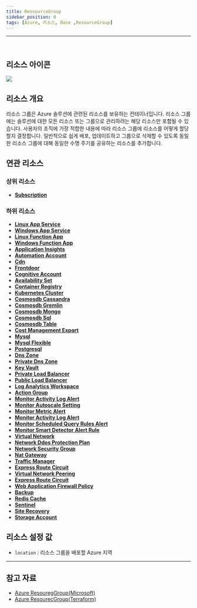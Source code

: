 ```yaml
---
title: ReosourceGroup
sidebar_position: 0
tags: [Azure, 리소스, Base ,ResourceGroup]
---
```





<hr />
<br />

## 리소스 아이콘
<img src={icon} />

## 리소스 개요
리소스 그룹은 Azure 솔루션에 관련된 리소스를 보유하는 컨테이너입니다. 
리소스 그룹에는 솔루션에 대한 모든 리소스 또는 그룹으로 관리하려는 해당 리소스만 포함될 수 있습니다. 
사용자의 조직에 가장 적합한 내용에 따라 리소스 그룹에 리소스를 어떻게 할당할지 결정합니다. 
일반적으로 쉽게 배포, 업데이트하고 그룹으로 삭제할 수 있도록 동일한 리소스 그룹에 대해 동일한 수명 주기를 공유하는 리소스를 추가합니다.



## 연관 리소스
### 상위 리소스
- [**Subscription**](https://docs.cstudio.app/docs/resource/azure/Base/Subscription)

### 하위 리소스
- [**Linux App Service**](https://docs.cstudio.app/docs/resource/azure/AppService/LinuxAppService)
- [**Windows App Service**](https://docs.cstudio.app/docs/resource/azure/AppService/WindowsAppService)
- [**Linux Function App**](https://docs.cstudio.app/docs/resource/azure/AppService/LinuxFunctionApp)
- [**Windows Function App**](https://docs.cstudio.app/docs/resource/azure/AppService/WindowsFunctionApp)
- [**Application Insights**](https://docs.cstudio.app/docs/resource/azure/ApplicationInsights/)
- [**Automation Account**](https://docs.cstudio.app/docs/resource/azure/Automation/AutomationAccount)
- [**Cdn**](https://docs.cstudio.app/docs/resource/azure/Cdn/)
- [**Frontdoor**](https://docs.cstudio.app/docs/resource/azure/FrontDoor)
- [**Cognitive Account**](https://docs.cstudio.app/docs/resource/azure/CognitiveServices/CognitiveAccount)
- [**Availability Set**](https://docs.cstudio.app/docs/resource/azure/Compute/Availabilityset)
- [**Container Registry**](https://docs.cstudio.app/docs/resource/azure/Container/ContainerRegistry)
- [**Kubernetes Cluster**](https://docs.cstudio.app/docs/resource/azure/Container/KubernetesCluster)
- [**Cosmosdb Cassandra**](https://docs.cstudio.app/docs/resource/azure/Cosmosdb/CosmosdbCassandra)
- [**Cosmosdb Gremlin**](https://docs.cstudio.app/docs/resource/azure/Cosmosdb/CosmosdbGremlin)
- [**Cosmosdb Mongo**](https://docs.cstudio.app/docs/resource/azure/Cosmosdb/CosmosdbMongo)
- [**Cosmosdb Sql**](https://docs.cstudio.app/docs/resource/azure/Cosmosdb/CosmosdbSql)
- [**Cosmosdb Table**](https://docs.cstudio.app/docs/resource/azure/Cosmosdb/CosmosdbTable)
- [**Cost Management Export**](https://docs.cstudio.app/docs/resource/azure/CostManagement/CostManagementExport)
- [**Mysql**](https://docs.cstudio.app/docs/resource/azure/Database/Mysql)
- [**Mysql Flexible**](https://docs.cstudio.app/docs/resource/azure/Database/MysqlFlexible)
- [**Postgresql**](https://docs.cstudio.app/docs/resource/azure/Database/Postgresql)
- [**Dns Zone**](https://docs.cstudio.app/docs/resource/azure/Dns/DnsZone)
- [**Private Dns Zone**](https://docs.cstudio.app/docs/resource/azure/Dns/PrivateDnsZone)
- [**Key Vault**](https://docs.cstudio.app/docs/resource/azure/KeyVault/)
- [**Private Load Balancer**](https://docs.cstudio.app/docs/resource/azure/LoadBalancer/PrivateLoadBalancer)
- [**Public Load Balancer**](https://docs.cstudio.app/docs/resource/azure/PublicLoadBalancer)
- [**Log Analytics Workspace**](https://docs.cstudio.app/docs/resource/azure/LogAnalytics/LogAnalyticsWorkspace)
- [**Action Group**](https://docs.cstudio.app/docs/resource/azure/Monitor/ActionGroup)
- [**Monitor Activity Log Alert**](https://docs.cstudio.app/docs/resource/azure/Monitor/MonitorActivityLogAlert)
- [**Monitor Autoscale Setting**](https://docs.cstudio.app/docs/resource/azure/Monitor/MonitorAutoscaleSetting)
- [**Monitor Metric Alert**](https://docs.cstudio.app/docs/resource/azure/Monitor/MonitorMetricAlert)
- [**Monitor Activity Log Alert**](https://docs.cstudio.app/docs/resource/azure/Monitor/MonitorActivityLogAlert)
- [**Monitor Scheduled Query Rules Alert**](https://docs.cstudio.app/docs/resource/azure/Monitor/MonitorScheduledQueryRulesAlert)
- [**Monitor Smart Detector Alert Rule**](https://docs.cstudio.app/docs/resource/azure/Monitor/MonitorSmartDetectorAlertRule)
- [**Virtual Network**](https://docs.cstudio.app/docs/resource/azure/Network/VirtualNetwork)
- [**Network Ddos Protection Plan**](https://docs.cstudio.app/docs/resource/azure/Network/NetworkDdosProtectionPlan)
- [**Network Security Group**](https://docs.cstudio.app/docs/resource/azure/Network/NetworkSecurityGroup)
- [**Nat Gateway**](https://docs.cstudio.app/docs/resource/azure/Network/NatGateway)
- [**Traffic Manager**](https://docs.cstudio.app/docs/resource/azure//Network/TrafficManager)
- [**Express Route Circuit**](https://docs.cstudio.app/docs/resource/azure/Network/ExpressRouteCircuit)
- [**Virtual Network Peering**](https://docs.cstudio.app/docs/resource/azure/Network/VirtualNetworkPeering)
- [**Express Route Circuit**](https://docs.cstudio.app/docs/resource/azure/Network/ExpressRouteCircuit)
- [**Web Application Firewall Policy**](https://docs.cstudio.app/docs/resource/azure/Network/WebApplicationFirewallPolicy)
- [**Backup**](https://docs.cstudio.app/docs/resource/azure/RecoveryServices/Backup)
- [**Redis Cache**](https://docs.cstudio.app/docs/resource/azure/RedisCache/)
- [**Sentinel**](https://docs.cstudio.app/docs/resource/azure/Sentinel/)
- [**Site Recovery**](https://docs.cstudio.app/docs/resource/azure/RecoveryServices/SiteRecovery)
- [**Storage Account**](https://docs.cstudio.app/docs/resource/azure/Storage/StorageAccount)



## 리소스 설정 값
- ```location``` : 리소스 그룹을 배포할 Azure 지역




<hr />

## 참고 자료
- [Azure ResouregGroup(Microsoft)](https://learn.microsoft.com/ko-kr/azure/automation/overview)
- [Azure ResourecGroup(Terraform)](https://registry.terraform.io/providers/hashicorp/azurerm/latest/docs/resources/resource_group)